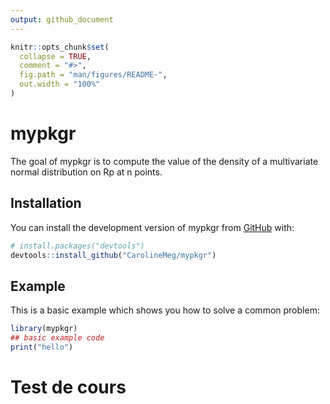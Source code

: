 ```yaml
---
output: github_document
---
```


<!-- README.md is generated from README.Rmd. Please edit that file -->

```r
knitr::opts_chunk$set(
  collapse = TRUE,
  comment = "#>",
  fig.path = "man/figures/README-",
  out.width = "100%"
)
```

# mypkgr

<!-- badges: start -->
<!-- badges: end -->

The goal of mypkgr is to compute the value of the density of a multivariate normal distribution on Rp at n points.

## Installation

You can install the development version of mypkgr from [GitHub](https://github.com/) with:

``` r
# install.packages("devtools")
devtools::install_github("CarolineMeg/mypkgr")
```

## Example

This is a basic example which shows you how to solve a common problem:

```r
library(mypkgr)
## basic example code
print("hello")
```
# Test de cours
